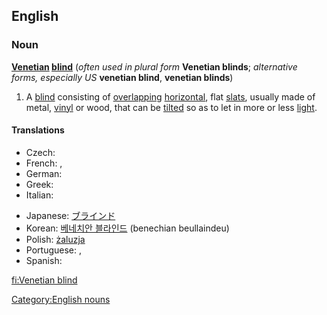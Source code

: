 ==English==

===Noun===
{{wikipedia}}
'''[[Venetian]] [[blind]]''' (''often used in plural form'' '''Venetian blinds'''; ''alternative forms, especially US'' '''venetian blind''', '''venetian blinds''')

# A [[blind]] consisting of [[overlapping]] [[horizontal]], flat [[slat]]s, usually made of metal, [[vinyl]] or wood, that can be [[tilt]]ed so as to let in more or less [[light]].

====Translations====
{{trans-top|blind consisting of overlapping horizontal slats}}
* Czech: {{t-|cs|žaluzie|f|p}}
* French: {{t+|fr|store vénitien|m}}, {{t+|fr|jalousie|f}}
* German: {{t+|de|Jalousie|f}}
* Greek: {{t+|el|παντζούρι|n}}
* Italian: {{t+|it|veneziana|f}}
{{trans-mid}}
* Japanese: [[ブラインド]]
* Korean: [[베네치안 블라인드]] (benechian beullaindeu)
* Polish: [[żaluzja]]
* Portuguese: {{t-|pt|persiana|f}}, {{t-|pt|veneziana|f}}
* Spanish: {{t-|es|persiana|f}}
{{trans-bottom}}

[[Category:English nouns]]

[[fi:Venetian blind]]